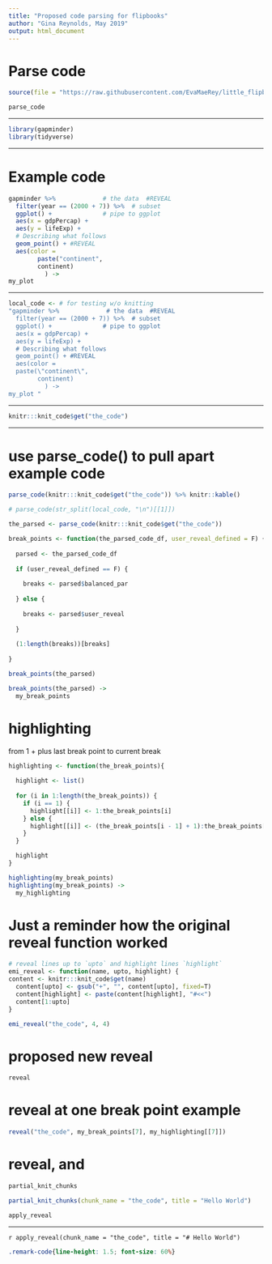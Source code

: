 ```yaml
---
title: "Proposed code parsing for flipbooks"
author: "Gina Reynolds, May 2019"
output: html_document
---
```



# Parse code


```r
source(file = "https://raw.githubusercontent.com/EvaMaeRey/little_flipbooks_library/master/xaringan_reveal_parentheses_balanced.R")
```


```r
parse_code
```

---

```r
library(gapminder)
library(tidyverse)
```


---

# Example code

```r
gapminder %>%             # the data  #REVEAL
  filter(year == (2000 + 7)) %>%  # subset 
  ggplot() +              # pipe to ggplot 
  aes(x = gdpPercap) +
  aes(y = lifeExp) +  
  # Describing what follows
  geom_point() + #REVEAL
  aes(color = 
        paste("continent", 
        continent) 
          ) ->  
my_plot 
```

---

```r
local_code <- # for testing w/o knitting
"gapminder %>%             # the data  #REVEAL
  filter(year == (2000 + 7)) %>%  # subset 
  ggplot() +              # pipe to ggplot 
  aes(x = gdpPercap) +
  aes(y = lifeExp) +  
  # Describing what follows
  geom_point() + #REVEAL
  aes(color = 
  paste(\"continent\", 
        continent) 
          ) ->  
my_plot "
```


---

```r
knitr:::knit_code$get("the_code")
```

---

# use parse_code() to pull apart example code

```r
parse_code(knitr:::knit_code$get("the_code")) %>% knitr::kable()

# parse_code(str_split(local_code, "\n")[[1]])

the_parsed <- parse_code(knitr:::knit_code$get("the_code"))

```



```r
break_points <- function(the_parsed_code_df, user_reveal_defined = F) {
  
  parsed <- the_parsed_code_df
  
  if (user_reveal_defined == F) {
    
    breaks <- parsed$balanced_par
    
  } else {
    
    breaks <- parsed$user_reveal
    
  }
  
  (1:length(breaks))[breaks]
  
}

break_points(the_parsed)

break_points(the_parsed) ->
  my_break_points
```



# highlighting

from 1 + plus last break point to current break

```r
highlighting <- function(the_break_points){
  
  highlight <- list()
  
  for (i in 1:length(the_break_points)) {
    if (i == 1) {  
      highlight[[i]] <- 1:the_break_points[i]
    } else {
      highlight[[i]] <- (the_break_points[i - 1] + 1):the_break_points[i]
    }
  }

  highlight
}

highlighting(my_break_points) 
highlighting(my_break_points) ->
  my_highlighting
```

# Just a reminder how the original reveal function worked

```r
# reveal lines up to `upto` and highlight lines `highlight`
emi_reveal <- function(name, upto, highlight) {
content <- knitr:::knit_code$get(name)
  content[upto] <- gsub("+", "", content[upto], fixed=T)
  content[highlight] <- paste(content[highlight], "#<<")
  content[1:upto]
} 

emi_reveal("the_code", 4, 4)

```

# proposed new reveal

```r
reveal
```

# reveal at one break point example

```r
reveal("the_code", my_break_points[7], my_highlighting[[7]])
```

# reveal, and 

```r
partial_knit_chunks
```


```r
partial_knit_chunks(chunk_name = "the_code", title = "Hello World")
```

```r
apply_reveal
```



---

`r apply_reveal(chunk_name = "the_code", title = "# Hello World")`





```css
.remark-code{line-height: 1.5; font-size: 60%}
```
